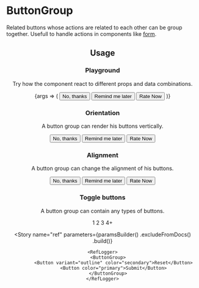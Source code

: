 
<Meta
    title="Buttons/ButtonGroup"
    id="button-group"
    component={InnerButtonGroup}
/>

# ButtonGroup

Related buttons whose actions are related to each other can be group together. Usefull to handle actions in components like [form](?path=/docs/components-form).

<Header
    usage="import { Button } from @orbit-ui/react-components"
    github="/packages/react-components/src/button/src"
/>

## Usage

### Playground

Try how the component react to different props and data combinations.

<Canvas withSource="none">
    <Story name="playground">
        {args => (
            <InnerButtonGroup {...args}>
                <Button variant="outline" color="secondary">No, thanks</Button>
                <Button variant="outline" color="secondary">Remind me later</Button>
                <Button color="primary">Rate Now</Button>
            </InnerButtonGroup>
        )}
    </Story>
</Canvas>

<ArgsTable story="playground" />

### Orientation

A button group can render his buttons vertically.

<Canvas>
    <Story name="vertical">
        <InnerButtonGroup orientation="vertical">
            <Button variant="outline" color="secondary">No, thanks</Button>
            <Button variant="outline" color="secondary">Remind me later</Button>
            <Button color="primary">Rate Now</Button>
        </InnerButtonGroup>
    </Story>
</Canvas>

### Alignment

A button group can change the alignment of his buttons.

<Canvas>
    <Story name="alignment">
        <InnerButtonGroup align="end">
            <Button variant="outline" color="secondary">No, thanks</Button>
            <Button variant="outline" color="secondary">Remind me later</Button>
            <Button color="primary">Rate Now</Button>
        </InnerButtonGroup>
    </Story>
</Canvas>

### Toggle buttons

A button group can contain any types of buttons.

<Canvas>
    <Story name="toggle buttons">
        <InnerButtonGroup>
            <ToggleButton variant="outline" shape="circular" value="1">1</ToggleButton>
            <ToggleButton variant="outline" shape="circular" value="2">2</ToggleButton>
            <ToggleButton variant="outline" shape="circular" value="3">3</ToggleButton>
            <ToggleButton variant="outline" shape="circular" value="4+">4+</ToggleButton>
        </InnerButtonGroup>
    </Story>
</Canvas>

<Story
    name="ref"
    parameters={paramsBuilder()
        .excludeFromDocs()
        .build()}
>
    <RefLogger>
        <ButtonGroup>
            <Button variant="outline" color="secondary">Reset</Button>
            <Button color="primary">Submit</Button>
        </ButtonGroup>
    </RefLogger>
</Story>

